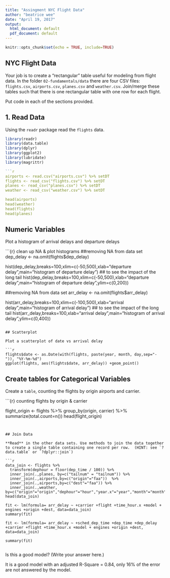 ```yaml
---
title: "Assingment NYC Flight Data"
author: "beatrice wee"
date: "April 19, 2017"
output:
  html_document: default
  pdf_document: default
---
```


```r
knitr::opts_chunk$set(echo = TRUE, include=TRUE)
```


## NYC Flight Data

Your job is to create a "rectangular" table useful for modeling from flight data. 
In the folder `02-fundamentals/data` there are four CSV files: `flights.csv`, 
`airports.csv`, `planes.csv` and `weather.csv`.  Join/merge these tables such 
that there is one rectangular table with one row for each flight. 


Put code in each of the sections provided.

## 1. Read Data

Using the `readr` package read the `flights` data.

```r

library(readr)
library(data.table)
library(dplyr)
library(ggplot2)
library(lubridate)
library(magrittr)

```r

airports <- read.csv("airports.csv") %>% setDT
flights <- read_csv("flights.csv") %>% setDT
planes <- read_csv("planes.csv") %>% setDT
weather <- read_csv("weather.csv") %>% setDT

head(airports)
head(weather)
head(flights)
head(planes)

```

## Numeric Variables  

Plot a histogram of arrival delays and departure delays 

```{r} clean up NA & plot histograms
##removing NA from data set
dep_delay <- na.omit(flights$dep_delay) 

hist(dep_delay,breaks=100,xlim=c(-50,500),xlab="departure delay",main="histogram of departure delay")
## to see the impact of the long tail
hist(dep_delay,breaks=100,xlim=c(-50,500),xlab="departure delay",main="histogram of departure delay",ylim=c(0,200))

##removing NA from data set
arr_delay <- na.omit(flights$arr_delay) 

hist(arr_delay,breaks=100,xlim=c(-100,500),xlab="arrival delay",main="histogram of arrival delay")
## to see the impact of the long tail
hist(arr_delay,breaks=100,xlab="arrival delay",main="histogram of arrival delay",ylim=c(0,400))

```

## Scatterplot

Plot a scatterplot of date vs arrival delay 

```r

flights$date <- as.Date(with(flights, paste(year, month, day,sep="-")), "%Y-%m-%d")
ggplot(flights, aes(flights$date, arr_delay)) +geom_point()

```

## Create tables for Categorical Variables

Create a `table`, counting the flights by origin airports and carrier.

```{r} counting flights by origin & carrier

flight_origin <- flights %>% group_by(origin, carrier) %>% summarize(total.count=n())
head(flight_origin)

```


## Join Data

**Read** in the other data sets. Use methods to join the data together to create a single table containing one record per row.  (HINT: see `?data.table` or `?dplyr::join`)

```r

data_join <- flights %>%
  transform(dephour = floor(dep_time / 100)) %>%
  inner_join(.,planes, by=c("tailnum" = "tailnum")) %>% 
  inner_join(.,airports,by=c("origin"="faa"))  %>%
  inner_join(.,airports,by=c("dest"="faa")) %>%
  inner_join(.,weather, by=c("origin"="origin","dephour"="hour","year.x"="year","month"="month","day"="day")) 
head(data_join)

fit <- lm(formula= arr_delay ~ +carrier +flight +time_hour.x +model + engines +origin +dest, data=data_join)
summary(fit)

fit <- lm(formula= arr_delay ~ +sched_dep_time +dep_time +dep_delay +carrier +flight +time_hour.x +model + engines +origin +dest, data=data_join)

summary(fit)


```

Is this a good model?  (Write your answer here.)

It is a good model with an adjusted R-Square = 0.84, only 16% of the error are not answered by the model. 